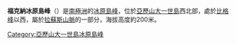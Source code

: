 {{coord|69|36|S|71|42|W|source:GNIS|display=title}}

'''福克納冰原島峰'''（{{lang-en|Faulkner Nunatak}}）是[[南極洲|南極洲]]的[[冰原島峰|冰原島峰]]，位於[[亞歷山大一世島|亞歷山大一世島]]西北部，處於[[比格峰|比格峰]]以西，屬於[[拉蘇斯山脈|拉蘇斯山脈]]的一部分，海拔高度約200米。

{{DEFAULTSORT:Faulkner Nunatak}}
[[Category:亞歷山大一世島冰原島峰|Category:亞歷山大一世島冰原島峰]]


{{AlexanderIsland-geo-stub}}